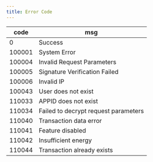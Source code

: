 ```yaml
---
title: Error Code
---
```



| code    | msg                        |
| ------- | -------------------------- |
| 0       | Success                       |
| 100001  | System Error                   |
| 100004  | Invalid Request Parameters              |
| 100005  | Signature Verification Failed               |
| 100006  | Invalid IP                      |
| 100043  | User does not exist                   |
| 110033  | APPID does not exist                 |
| 110034  | Failed to decrypt request parameters               |
| 110040  | Transaction data error               |
| 110041  | Feature disabled          |
| 110042  | Insufficient energy                   |
| 110044  | Transaction already exists       |
